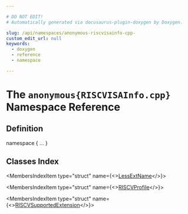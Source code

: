 ```yaml
---

# DO NOT EDIT!
# Automatically generated via docusaurus-plugin-doxygen by Doxygen.

slug: /api/namespaces/anonymous-riscvisainfo-cpp-
custom_edit_url: null
keywords:
  - doxygen
  - reference
  - namespace

---
```





# The `anonymous{RISCVISAInfo.cpp}` Namespace Reference

<DoxygenPage pluginConfig={pluginConfig}>



## Definition

<CodeBlock>namespace &#123; ... &#125;</CodeBlock>

## Classes Index

<MembersIndex>

<MembersIndexItem
  type="struct"
  name={<><a href="/docs/api/structs/anonymous-namespace-riscvisainfo-cpp-/lessextname">LessExtName</a></>}>
</MembersIndexItem>

<MembersIndexItem
  type="struct"
  name={<><a href="/docs/api/structs/anonymous-namespace-riscvisainfo-cpp-/riscvprofile">RISCVProfile</a></>}>
</MembersIndexItem>

<MembersIndexItem
  type="struct"
  name={<><a href="/docs/api/structs/anonymous-namespace-riscvisainfo-cpp-/riscvsupportedextension">RISCVSupportedExtension</a></>}>
</MembersIndexItem>

</MembersIndex>


</DoxygenPage>
